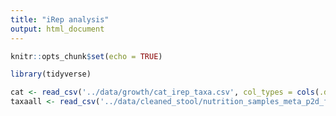 ```yaml
---
title: "iRep analysis"
output: html_document
---
```


```r
knitr::opts_chunk$set(echo = TRUE)
```

```r
library(tidyverse)
```

```r
cat <- read_csv('../data/growth/cat_irep_taxa.csv', col_types = cols(.default = col_character()))
taxaall <- read_csv('../data/cleaned_stool/nutrition_samples_meta_p2d_fg9_updated.csv')
```

